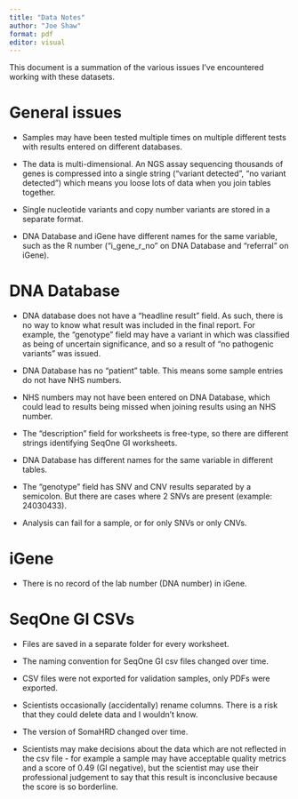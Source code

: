 ```yaml
---
title: "Data Notes"
author: "Joe Shaw"
format: pdf
editor: visual
---
```


This document is a summation of the various issues I've encountered working with these datasets.

# General issues

-   Samples may have been tested multiple times on multiple different tests with results entered on different databases.

-   The data is multi-dimensional.
    An NGS assay sequencing thousands of genes is compressed into a single string ("variant detected", "no variant detected") which means you loose lots of data when you join tables together.

-   Single nucleotide variants and copy number variants are stored in a separate format.

-   DNA Database and iGene have different names for the same variable, such as the R number ("i_gene_r_no" on DNA Database and "referral" on iGene).

# DNA Database

-   DNA database does not have a "headline result" field.
    As such, there is no way to know what result was included in the final report.
    For example, the "genotype" field may have a variant in which was classified as being of uncertain significance, and so a result of "no pathogenic variants" was issued.

-   DNA Database has no "patient" table.
    This means some sample entries do not have NHS numbers.

-   NHS numbers may not have been entered on DNA Database, which could lead to results being missed when joining results using an NHS number.

-   The "description" field for worksheets is free-type, so there are different strings identifying SeqOne GI worksheets.

-   DNA Database has different names for the same variable in different tables.

-   The "genotype" field has SNV and CNV results separated by a semicolon.
    But there are cases where 2 SNVs are present (example: 24030433).

-   Analysis can fail for a sample, or for only SNVs or only CNVs.

# iGene

-   There is no record of the lab number (DNA number) in iGene.

# SeqOne GI CSVs

-   Files are saved in a separate folder for every worksheet.

-   The naming convention for SeqOne GI csv files changed over time.

-   CSV files were not exported for validation samples, only PDFs were exported.

-   Scientists occasionally (accidentally) rename columns.
    There is a risk that they could delete data and I wouldn't know.

-   The version of SomaHRD changed over time.

-   Scientists may make decisions about the data which are not reflected in the csv file - for example a sample may have acceptable quality metrics and a score of 0.49 (GI negative), but the scientist may use their professional judgement to say that this result is inconclusive because the score is so borderline.
